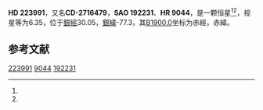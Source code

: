 {{Starbox begin
| name = HD 223991
}}
{{Starbox observe
| epoch = [[J2000.0|J2000.0]]
| constell = {{星座名待查}}<ref name=SIMBAD>{{cite web
 | url=http://simbad.u-strasbg.fr/simbad/sim-id?Ident=HR+9044
 | title =Pulsating variable Star
 | publisher=Centre de Données astronomiques de Strasbourg
 | work=SIMBAD
 | accessdate=2012-07-13}}</ref><ref name=DATA>{{cite web
 | url=http://vizier.u-strasbg.fr/viz-bin/VizieR-5?-out.add=.&-source=5050&-corr=PK=HR&-out.max=9999&HR=9044
 | title=VizieR Detailed Page
 | accessdate=2012-07-13
 | archive-date=2016-03-05
 | archive-url=https://web.archive.org/web/20160305003417/http://vizier.u-strasbg.fr/viz-bin/VizieR-5?-out.add=.&-source=5050&-corr=PK=HR&-out.max=9999&HR=9044
 | dead-url=no
 }}</ref>
| 星官 = 
| ra = {{RA|23|54|21.4}}<ref name=SIMBAD /><ref name=DATA />
| dec = {{DEC|-27|2|32}}<ref name=SIMBAD /><ref name=DATA />
| appmag_v = 6.35<ref name=SIMBAD /><ref name=DATA />
}}
{{Starbox character
| class = A2V+F2V<ref name=SIMBAD /><ref name=DATA />
| b-v = 0.2<ref name=SIMBAD /><ref name=DATA />
| u-b = 0<ref name=SIMBAD /><ref name=DATA />
| r-i = 0.11<ref name=SIMBAD /><ref name=DATA />
| variable = 
}}
{{Starbox astrometry
| radial_v = 0
| prop_mo_ra = 17
| parallax = 0.006
| p_error =
}}
{{Starbox catalog
| names =CD-2716479，[[SAO星表|SAO]] 192231，[[HD星表|HD]] 223991，[[HR星表|HR]] 9044}}
{{Starbox reference |Simbad=HR+9044}}
{{Starbox end}}

'''HD 223991'''，又名'''CD-2716479'''，'''SAO 192231'''、'''HR 9044'''，是一颗恒星<ref name=SIMBAD /><ref name=DATA />，视星等为6.35，位于[[銀道座標系|銀經]]30.05，[[銀道座標系|銀緯]]-77.3，其[[B1900.0|B1900.0]]坐标为赤經{{RA|23|49|11.4}}，赤緯{{DEC|-27|-77.3|58}}。

== 参考文献 ==
{{reflist}}

{{star-stub}}

[[Category:HD和HDE天體|223991]]
[[Category:HR天體|9044]]
[[Category:SAO天體|192231]]